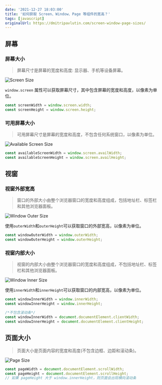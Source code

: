 ```yaml
---
date: '2021-12-27 18:03:00'
title: '如何获取 Screen、Window、Page 等组件的宽高？'
tags: [javascript]
originalUrl: https://dmitripavlutin.com/screen-window-page-sizes/
---
```


## 屏幕

### 屏幕大小

> 屏幕尺寸是屏幕的宽度和高度: 显示器、手机等设备屏幕。

![Screen Size](https://pics-rust.vercel.app/uPic/OrJAie.jpg)

`window.screen` 属性可以获取屏幕尺寸，其中包含屏幕的宽度和高度，以像素为单位。

```javascript
const screenWidth = window.screen.width;
const screenHeight = window.screen.height;
```

### 可用屏幕大小

> 可用屏幕尺寸是屏幕的宽度和高度，不包含任何系统窗口，以像素为单位。

![Available Screen Size](https://pics-rust.vercel.app/uPic/nYbW0L.jpg)

```javascript
const availableScreenWidth = window.screen.availWidth;
const availableScreenHeight = window.screen.availHeight;
```

## 视窗

### 视窗外部宽高

> 窗口的外部大小由整个浏览器窗口的宽度和高度组成，包括地址栏、标签栏和其他浏览器面板。

![Window Outer Size](https://pics-rust.vercel.app/uPic/8muma1.jpg)

使用`outerWidth`和`outerHeight`可以获取窗口的外部宽高，以像素为单位。

```javascript
const windowOuterWidth = window.outerWidth;
const windowOuterHeight = window.outerHeight;
```

### 视窗内部大小

> 视窗的内部大小由整个浏览器窗口的宽度和高度组成，不包括地址栏、标签栏和其他浏览器面板。

![Window Inner Size](https://pics-rust.vercel.app/uPic/YHT2o8.jpg)

使用`innerWidth`和`innerHeight`可以获取窗口的内部宽高，以像素为单位。

```javascript
const windowInnerWidth = window.innerWidth;
const windowInnerHeight = window.innerHeight;

/*不包含滚动条*/
const windowInnerWidth = document.documentElement.clientWidth;
const windowInnerHeight = document.documentElement.clientHeight;
```

## 页面大小

> 页面大小是页面内容的宽度和高度(不包含边框、边距和滚动条)。

![Page Size](https://pics-rust.vercel.app/uPic/Bk8qhy.jpg)

```javascript
const pageWidth = document.documentElement.scrollWidth;
const pageHeight = document.documentElement.scrollHeight;
// 如果 pageHeight 大于 window.innerHeight，则页面会出现横向滚动条
```
